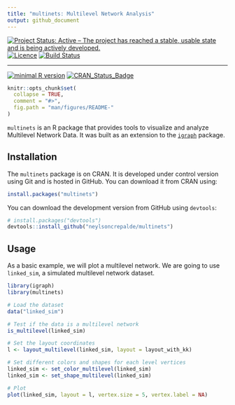 ```yaml
---
title: "multinets: Multilevel Network Analysis"
output: github_document
---
```

[![Project Status: Active – The project has reached a stable, usable state and is being actively developed.](http://www.repostatus.org/badges/latest/active.svg)](http://www.repostatus.org/#active)
[![Licence](https://img.shields.io/badge/licence-GPL--3-blue.svg)](https://www.gnu.org/licenses/gpl-3.0.en.html)
[![Build Status](https://travis-ci.org/neylsoncrepalde/multinets.svg?branch=master)](https://travis-ci.org/neylsoncrepalde/multinets)
 
---
 
[![minimal R version](https://img.shields.io/badge/R%3E%3D-3.4.0-6666ff.svg)](https://cran.r-project.org/)
[![CRAN_Status_Badge](http://www.r-pkg.org/badges/version/multinets)](https://cran.r-project.org/package=multinets)


```r
knitr::opts_chunk$set(
  collapse = TRUE,
  comment = "#>",
  fig.path = "man/figures/README-"
)
```

<!-- README.md is generated from README.Rmd. Please edit that file -->


`multinets` is an R package that provides tools to visualize and analyze Multilevel Network Data. It was built as an extension to the [`igraph`](http://igraph.org/r/) package.

## Installation

The `multinets` package is on CRAN. It is developed under control version using Git and is hosted in GitHub. You can download it from CRAN using:

```r
install.packages("multinets")
```


You can download the development version from GitHub using `devtools`:

```r
# install.packages("devtools")
devtools::install_github("neylsoncrepalde/multinets")
```


## Usage

As a basic example, we will plot a multilevel network. We are going to use `linked_sim`, a simulated multilevel network dataset.

```r
library(igraph)
library(multinets)

# Load the dataset
data("linked_sim")

# Test if the data is a multilevel network
is_multilevel(linked_sim)

# Set the layout coordinates
l <- layout_multilevel(linked_sim, layout = layout_with_kk)

# Set different colors and shapes for each level vertices
linked_sim <- set_color_multilevel(linked_sim)
linked_sim <- set_shape_multilevel(linked_sim)

# Plot
plot(linked_sim, layout = l, vertex.size = 5, vertex.label = NA)
```
